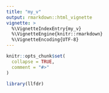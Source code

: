 ```yaml
---
title: "my_v"
output: rmarkdown::html_vignette
vignette: >
  %\VignetteIndexEntry{my_v}
  %\VignetteEngine{knitr::rmarkdown}
  %\VignetteEncoding{UTF-8}
---
```


```r
knitr::opts_chunk$set(
  collapse = TRUE,
  comment = "#>"
)
```

```r
library(llfdr)
```
